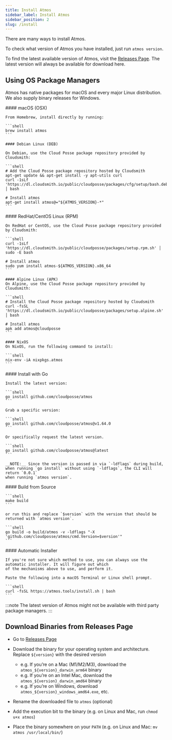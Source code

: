 ```yaml
---
title: Install Atmos
sidebar_label: Install Atmos
sidebar_position: 2
slug: /install
---
```


There are many ways to install Atmos.


To check what version of Atmos you have installed, just run `atmos version`.

To find the latest available version of Atmos, visit the [Releases Page](https://github.com/cloudposse/atmos/releases). The latest version will
always be available for download here.

## Using OS Package Managers

Atmos has native packages for macOS and every major Linux distribution. We also supply binary releases for Windows.

<Tabs>
  <TabItem value="macos" label="macOS" default>
    #### macOS (OSX)

    From Homebrew, install directly by running:

    ```shell
    brew install atmos
    ```
  </TabItem>

  <TabItem value="deb" label="Debian/Ubuntu">

    #### Debian Linux (DEB)

    On Debian, use the Cloud Posse package repository provided by Cloudsmith:

    ```shell
    # Add the Cloud Posse package repository hosted by Cloudsmith
    apt-get update && apt-get install -y apt-utils curl
    curl -1sLf 'https://dl.cloudsmith.io/public/cloudposse/packages/cfg/setup/bash.deb.sh' │ bash

    # Install atmos
    apt-get install atmos@="${ATMOS_VERSION}-*"
    ```
  </TabItem>

  <TabItem value="rpm" label="RedHat/CentOS">
    #### RedHat/CentOS Linux (RPM)

    On RedHat or CentOS, use the Cloud Posse package repository provided by Cloudsmith:

    ```shell
    curl -1sLf 'https://dl.cloudsmith.io/public/cloudposse/packages/setup.rpm.sh' │ sudo -E bash

    # Install atmos
    sudo yum install atmos-${ATMOS_VERSION}.x86_64
    ```
  </TabItem>

  <TabItem value="alpine" label="Alpine Linux">

    #### Alpine Linux (APK)
    On Alpine, use the Cloud Posse package repository provided by Cloudsmith:

    ```shell
    # Install the Cloud Posse package repository hosted by Cloudsmith
    curl -fsSL 'https://dl.cloudsmith.io/public/cloudposse/packages/setup.alpine.sh' │ bash

    # Install atmos
    apk add atmos@cloudposse
    ```
  </TabItem>

  <TabItem value="nixos" label="NixOS">

    #### NixOS
    On NixOS, run the following command to install:

    ```shell
    nix-env -iA nixpkgs.atmos
    ```
  </TabItem>

  <TabItem value="go" label="Go">
    #### Install with Go

    Install the latest version:

    ```shell
    go install github.com/cloudposse/atmos
    ```

    Grab a specific version:

    ```shell
    go install github.com/cloudposse/atmos@v1.64.0
    ```

    Or specifically request the latest version.

    ```shell
    go install github.com/cloudposse/atmos@latest
    ```

    __NOTE:__ Since the version is passed in via `-ldflags` during build, when running `go install` without using `-ldflags`, the CLI will return `0.0.1`
    when running `atmos version`.
  </TabItem>

  <TabItem value="source" label="From Source">
    #### Build from Source

    ```shell
    make build
    ```

    or run this and replace `$version` with the version that should be returned with `atmos version`.

    ```shell
    go build -o build/atmos -v -ldflags "-X 'github.com/cloudposse/atmos/cmd.Version=$version'"
    ```
  </TabItem>

  <TabItem value="installer" label="Automatic Installer">
    #### Automatic Installer

    If you're not sure which method to use, you can always use the automatic installer. It will figure out which
    of the mechanisms above to use, and perform it.

    Paste the following into a macOS Terminal or Linux shell prompt.

    ```shell
    curl -fsSL https://atmos.tools/install.sh | bash
    ```
  </TabItem>
</Tabs>

:::note
The latest version of Atmos might not be available with third party package managers.
:::


## Download Binaries from Releases Page

- Go to [Releases Page](https://github.com/cloudposse/atmos/releases)
- Download the binary for your operating system and architecture. Replace `${version}` with the desired version

  - e.g. If you’re on a Mac (M1/M2/M3), download the `atmos_${version}_darwin_arm64` binary
  - e.g. If you’re on an Intel Mac, download the `atmos_${version}_darwin_amd64` binary
  - e.g. If you’re on Windows, download `atmos_${version}_windows_amd64.exe`, etc.

- Rename the downloaded file to `atmos` (optional)
- Add the execution bit to the binary (e.g. on Linux and Mac, run `chmod u+x atmos`)
- Place the binary somewhere on your `PATH` (e.g. on Linux and Mac: `mv atmos /usr/local/bin/`)
